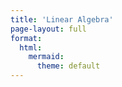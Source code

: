 ```yaml
---
title: 'Linear Algebra' 
page-layout: full
format:
  html:
    mermaid:
      theme: default
---
```

